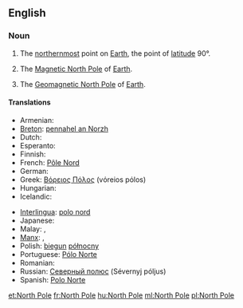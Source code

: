 {{also|north pole}}
==English==

===Noun===
{{wikipedia}}
{{en-noun|sg=[[north|North]] [[pole|Pole]]|-}}

# {{geography}} The [[northernmost]] point on [[Earth]], the point of [[latitude]] 90°.
# {{geography}} The [[Magnetic North Pole]] of [[Earth]].
# {{geography}} The [[Geomagnetic North Pole]] of [[Earth]].

====Translations====
{{trans-top|northernmost point on Earth}}
* Armenian: {{t-|hy|Հյուսիսային բևեռ|tr=Hyusisayin beveṙ}}
* [[Breton]]: [[pennahel an Norzh]] {{m}}
* Dutch: {{t-|nl|Noordpool|m}}
* Esperanto: {{t|eo|Norda poluso}}
* Finnish: {{t+|fi|pohjoisnapa}}
* French: [[Pôle Nord]] {{m}}
* German: {{t-|de|Nordpol|m}}
* Greek: [[Βόρειος Πόλος]] {{m}} (vόreios pόlos)
* Hungarian: {{t+|hu|Északi-sark}}
* Icelandic: {{t|is|Norðurheimskautið}}
{{trans-mid}}
* [[Interlingua]]: [[polo nord]]
* Japanese: {{t|ja|北極|tr=ほっきょく, hokkyoku|sc=Jpan}}
* Malay: {{t|ms|Kutub Syamali}}, {{t|ms|Kutub Utara}}
* [[Manx]]: {{t|gv|Ard y Twoaie|m}}, {{t|gv|ard ny twoaie|m}}
* Polish: [[biegun]] [[północny]] {{m}}
* Portuguese: [[Pólo Norte]] {{m}}
* Romanian: {{t|ro|Polul Nord|m}}
* Russian: [[Северный полюс]] (Sévernyj póljus) {{m}}
* Spanish: [[Polo Norte]] {{m}}
{{trans-bottom}}

[[et:North Pole]]
[[fr:North Pole]]
[[hu:North Pole]]
[[ml:North Pole]]
[[pl:North Pole]]